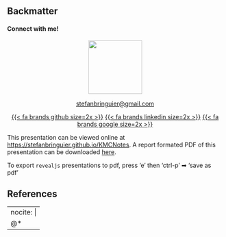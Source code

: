 ## Backmatter {.appendix .smaller}
#### Connect with me!
<div style="text-align: center;">

[![](figures/stefanbringuier.png){width=125px}](https://www.stefanbringuier.info)


[stefanbringuier@gmail.com](mailto:stefanbringuier@gmail.com)


[{{< fa brands github size=2x >}}](https://github.com/stefanbringuier)   [{{< fa brands linkedin size=2x >}}](https://linkedin.com/in/stefanbringuier)   [{{< fa brands google size=2x >}}](https://scholar.google.com/citations?user=MhJTimgAAAAJ&hl=en)
</div>

:::{.callout-note}
This presentation can be viewed online at [https://stefanbringuier.github.io/KMCNotes](https://stefanbringuier.github.io/KMCNotes). A report formated PDF of this presentation can be downloaded [here](presentation_reportformat.pdf).
:::

:::{.callout-tip}
To export `revealjs` presentations to pdf, press 'e' then 'ctrl-p' ➡ 'save as pdf'
:::

## References {.appendix}
::: {#refs}
---
nocite: |
    @*
---
:::
